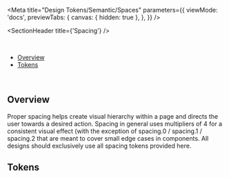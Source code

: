 
<Meta
  title="Design Tokens/Semantic/Spaces"
  parameters={{
    viewMode: 'docs',
    previewTabs: {
      canvas: { hidden: true },
    },
  }}
/>

<SectionHeader title={'Spacing'} />

<br />

- [Overview](#overview)
- [Tokens](#tokens)

<br />

## Overview

Proper spacing helps create visual hierarchy within a page and directs the user towards a desired action. Spacing in general uses
multipliers of 4 for a consistent visual effect (with the exception of spacing.0 / spacing.1 / spacing.2 that are meant to cover small edge
cases in components. All designs should exclusively use all spacing tokens provided here.

## Tokens

<SpacingSizingShowcase />
